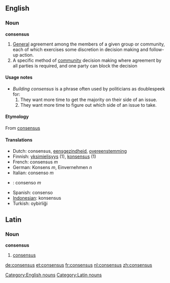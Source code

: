 ==English==
=== Noun ===
[[Category:English nouns]]
'''consensus'''

# [[General]] agreement among the members of a given group or community, each of which exercises some discretion in decision making and follow-up action.
# A specific method of [[community]] decision making where agreement by all parties is required, and one party can block the decision

====Usage notes====
*''Building consensus'' is a phrase often used by politicians as doublespeek for:
*#They want more time to get the majority on their side of an issue.
*#They want more time to figure out which side of an issue to take.

==== Etymology ====
From {{L.}} [[consensus]]

====Translations====
*Dutch: consensus, [[eensgezindheid]], [[overeenstemming]]
*Finnish: [[yksimielisyys]] (1), [[konsensus]] (1)
*French: consensus ''m''
*German: Konsens ''m'', Einvernehmen ''n''
*Italian: consenso ''m''
*{{pt}}: consenso ''m''
*Spanish: consenso
*[[Indonesian]]: konsensus
*Turkish: oybirliği

==Latin==
===Noun===
[[Category:Latin nouns]]
'''consensus'''
# [[consensus]]

[[de:consensus]]
[[et:consensus]]
[[fr:consensus]]
[[nl:consensus]]
[[zh:consensus]]